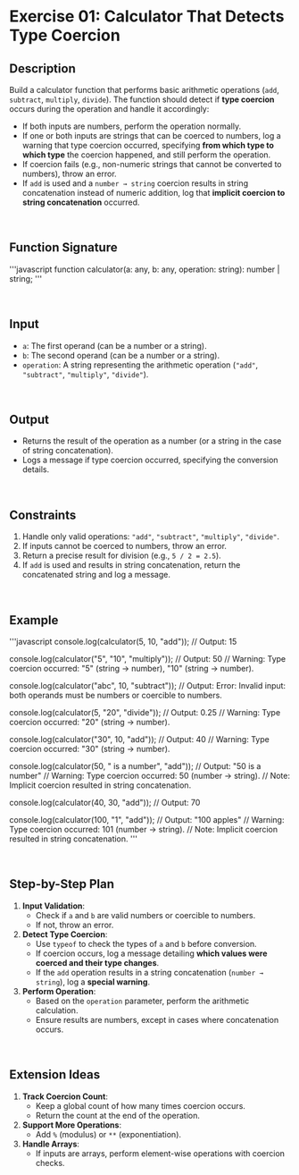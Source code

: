 # Exercise 01: Calculator That Detects Type Coercion

## **Description**

Build a calculator function that performs basic arithmetic operations (`add`, `subtract`, `multiply`, `divide`). The function should detect if **type coercion** occurs during the operation and handle it accordingly:

- If both inputs are numbers, perform the operation normally.
- If one or both inputs are strings that can be coerced to numbers, log a warning that type coercion occurred, specifying **from which type to which type** the coercion happened, and still perform the operation.
- If coercion fails (e.g., non-numeric strings that cannot be converted to numbers), throw an error.
- If `add` is used and a `number → string` coercion results in string concatenation instead of numeric addition, log that **implicit coercion to string concatenation** occurred.

<br />

## **Function Signature**

'''javascript
function calculator(a: any, b: any, operation: string): number | string;
'''

<br />

## **Input**

- `a`: The first operand (can be a number or a string).
- `b`: The second operand (can be a number or a string).
- `operation`: A string representing the arithmetic operation (`"add"`, `"subtract"`, `"multiply"`, `"divide"`).

<br />

## **Output**

- Returns the result of the operation as a number (or a string in the case of string concatenation).
- Logs a message if type coercion occurred, specifying the conversion details.

<br />

## **Constraints**

1. Handle only valid operations: `"add"`, `"subtract"`, `"multiply"`, `"divide"`.
2. If inputs cannot be coerced to numbers, throw an error.
3. Return a precise result for division (e.g., `5 / 2 = 2.5`).
4. If `add` is used and results in string concatenation, return the concatenated string and log a message.

<br />

## **Example**

'''javascript
console.log(calculator(5, 10, "add"));
// Output: 15

console.log(calculator("5", "10", "multiply"));
// Output: 50
// Warning: Type coercion occurred: "5" (string → number), "10" (string → number).

console.log(calculator("abc", 10, "subtract"));
// Output: Error: Invalid input: both operands must be numbers or coercible to numbers.

console.log(calculator(5, "20", "divide"));
// Output: 0.25
// Warning: Type coercion occurred: "20" (string → number).

console.log(calculator("30", 10, "add"));
// Output: 40
// Warning: Type coercion occurred: "30" (string → number).

console.log(calculator(50, " is a number", "add"));
// Output: "50 is a number"
// Warning: Type coercion occurred: 50 (number → string).
// Note: Implicit coercion resulted in string concatenation.

console.log(calculator(40, 30, "add"));
// Output: 70

console.log(calculator(100, "1", "add"));
// Output: "100 apples"
// Warning: Type coercion occurred: 101 (number → string).
// Note: Implicit coercion resulted in string concatenation.
'''

<br />

## **Step-by-Step Plan**

1. **Input Validation**:
    - Check if `a` and `b` are valid numbers or coercible to numbers.
    - If not, throw an error.
2. **Detect Type Coercion**:
    - Use `typeof` to check the types of `a` and `b` before conversion.
    - If coercion occurs, log a message detailing **which values were coerced and their type changes**.
    - If the `add` operation results in a string concatenation (`number → string`), log a **special warning**.
3. **Perform Operation**:
    - Based on the `operation` parameter, perform the arithmetic calculation.
    - Ensure results are numbers, except in cases where concatenation occurs.

<br />

## **Extension Ideas**

1. **Track Coercion Count**:
    - Keep a global count of how many times coercion occurs.
    - Return the count at the end of the operation.
2. **Support More Operations**:
    - Add `%` (modulus) or `**` (exponentiation).
3. **Handle Arrays**:
    - If inputs are arrays, perform element-wise operations with coercion checks.

<br />